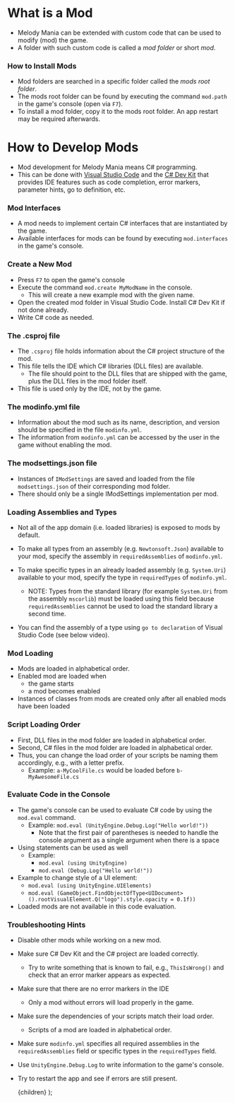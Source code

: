 
# What is a Mod
- Melody Mania can be extended with custom code that can be used to modify (mod) the game.
- A folder with such custom code is called a *mod folder* or short *mod*.

### How to Install Mods
- Mod folders are searched in a specific folder called the *mods root folder*.
- The mods root folder can be found by executing the command `mod.path` in the game's console (open via `F7`).
- To install a mod folder, copy it to the mods root folder. An app restart may be required afterwards.

# How to Develop Mods
- Mod development for Melody Mania means C# programming.
- This can be done with [Visual Studio Code](https://code.visualstudio.com/)
and the [C# Dev Kit](https://marketplace.visualstudio.com/items?itemName=ms-dotnettools.csdevkit)
that provides IDE features such as code completion, error markers, parameter hints, go to definition, etc.

### Mod Interfaces
- A mod needs to implement certain C# interfaces that are instantiated by the game.
- Available interfaces for mods can be found by executing `mod.interfaces` in the game's console.

### Create a New Mod
- Press `F7` to open the game's console
- Execute the command `mod.create MyModName` in the console.
    - This will create a new example mod with the given name.
- Open the created mod folder in Visual Studio Code. Install C# Dev Kit if not done already.
- Write C# code as needed.

### The .csproj file
- The `.csproj` file holds information about the C# project structure of the mod.
- This file tells the IDE which C# libraries (DLL files) are available.
    - The file should point to the DLL files that are shipped with the game,
      plus the DLL files in the mod folder itself.
- This file is used only by the IDE, not by the game.

### The modinfo.yml file
- Information about the mod such as its name, description, and version should be specified in the file `modinfo.yml`.
- The information from `modinfo.yml` can be accessed by the user in the game without enabling the mod.

### The modsettings.json file
- Instances of `IModSettings` are saved and loaded from the file `modsettings.json` of their corresponding mod folder.
- There should only be a single IModSettings implementation per mod.

### Loading Assemblies and Types
- Not all of the app domain (i.e. loaded libraries) is exposed to mods by default.
- To make all types from an assembly (e.g. `Newtonsoft.Json`) available to your mod, specify the assembly in `requiredAssemblies` of `modinfo.yml`.
- To make specific types in an already loaded assembly (e.g. `System.Uri`) available to your mod, specify the type in `requiredTypes` of `modinfo.yml`.
    - NOTE: Types from the standard library (for example `System.Uri` from the assembly `mscorlib`) must be loaded using this field because `requiredAssemblies` cannot be used to load the standard library a second time.

- You can find the assembly of a type using `go to declaration` of Visual Studio Code (see below video).
<TutorialVideo src="/videos/modding/find-assembly.webm" />

### Mod Loading
- Mods are loaded in alphabetical order.
- Enabled mod are loaded when
    - the game starts
    - a mod becomes enabled
- Instances of classes from mods are created only after all enabled mods have been loaded

### Script Loading Order
- First, DLL files in the mod folder are loaded in alphabetical order.
- Second, C# files in the mod folder are loaded in alphabetical order.
- Thus, you can change the load order of your scripts be naming them accordingly, e.g., with a letter prefix.
    - Example: `a-MyCoolFile.cs` would be loaded before `b-MyAwesomeFile.cs`

### Evaluate Code in the Console
- The game's console can be used to evaluate C# code by using the `mod.eval` command.
    - Example: `mod.eval (UnityEngine.Debug.Log("Hello world!"))`
        - Note that the first pair of parentheses is needed to handle the console argument as a single argument when there is a space
- Using statements can be used as well
    - Example:
        - `mod.eval (using UnityEngine)`
        - `mod.eval (Debug.Log("Hello world!"))`
- Example to change style of a UI element:
    - `mod.eval (using UnityEngine.UIElements)`
    - `mod.eval (GameObject.FindObjectOfType<UIDocument>().rootVisualElement.Q("logo").style.opacity = 0.1f))`
- Loaded mods are not available in this code evaluation.

### Troubleshooting Hints
- Disable other mods while working on a new mod.
- Make sure C# Dev Kit and the C# project are loaded correctly.
    - Try to write something that is known to fail, e.g., `ThisIsWrong()` and check that an error marker appears as expected.
- Make sure that there are no error markers in the IDE
    - Only a mod without errors will load properly in the game.
- Make sure the dependencies of your scripts match their load order.
    - Scripts of a mod are loaded in alphabetical order.
- Make sure `modinfo.yml` specifies all required assemblies in the `requiredAssemblies` field or specific types in the `requiredTypes` field.
- Use `UnityEngine.Debug.Log` to write information to the game's console.
- Try to restart the app and see if errors are still present.

    <MdxLayoutComponent>{children}</MdxLayoutComponent>
);
